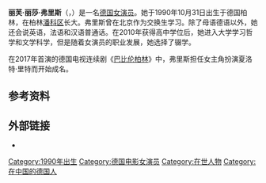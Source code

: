 {{Infobox entertainer
| name         = 丽芙·丽莎·弗里斯<br>Liv Lisa Fries
| type         = 女演员
| image        = Grimmepreis 2018 020.jpg
| caption      = 丽芙·丽莎·弗里斯（2018年）
| foreignname   = Liv Lisa Fries
| birth_date   = {{Birth date and age|df=yes|1990|10|31}}
| birth_place  = {{DEU}}[[柏林|柏林]][[夏里特|夏里特]]
| death_date   =
| death_place  =
| nationality = {{DEU}}
| occupation = [[演员|演员]]
| years_active = 2005年至今
| spouse = 
| partner =
| children =
| 代表作 = 《[[巴比伦柏林|巴比伦柏林]]》
| imdb = 2939186
}}
'''丽芙·丽莎·弗里斯'''（{{lang-de|'''Liv Lisa Fries'''}}，{{bd|1990年|10月31日|catIdx=D}}）是一名[[德国|德国]][[女演员|女演员]]。她于1990年10月31日出生于德国柏林，在柏林[[潘科|潘科区]]长大。弗里斯曾在北京作为交换生学习。除了母语德语以外，她还会说英语，法语和汉语普通话。在2010年获得高中学位后，她进入大学学习哲学和文学科学，但是随着女演员的职业发展，她选择了辍学。

在2017年首演的德国电视连续剧《[[巴比伦柏林|巴比伦柏林]]》中，弗里斯担任女主角扮演夏洛特·里特而开始成名。

==参考资料==
{{reflist}}

==外部链接==
{{Commons category}}
* {{IMDb name|2939186}}

{{Authority control}}

{{DEFAULTSORT:Fries, Liv Lisa}}
[[Category:1990年出生|Category:1990年出生]]
[[Category:德国电影女演员|Category:德国电影女演员]]
[[Category:在世人物|Category:在世人物]]
[[Category:在中国的德国人|Category:在中国的德国人]]